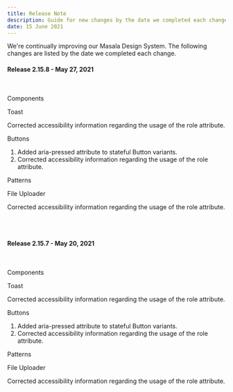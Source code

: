 ```yaml
---
title: Release Note
description: Guide for new changes by the date we completed each change
date: 15 June 2021
---
```


We're continually improving our Masala Design System. The following changes are listed by the date we completed each change.

#### Release 2.15.8 - May 27, 2021

<br />

<Heading size='s'>Components</Heading>
<br />

<Text appearance='link'>Toast</Text>
<br />

Corrected accessibility information regarding the usage of
the role attribute.

<Text appearance='link'>Buttons</Text>
<br />

<ol className='pl-6'>
  <li>
    Added aria-pressed attribute to stateful Button
    variants.
  </li>
  <li>
    Corrected accessibility information regarding the usage
    of the role attribute.
  </li>
</ol>

<Heading size='s'>Patterns</Heading>
<br />

<Text appearance='link'>File Uploader</Text>
<br />

Corrected accessibility information regarding the usage of the
role attribute.

<br />
<br />

#### Release 2.15.7 - May 20, 2021

<br />

<Heading size='s'>Components</Heading>
<br />

<Text appearance='link'>Toast</Text>
<br />

Corrected accessibility information regarding the usage of
the role attribute.

<Text appearance='link'>Buttons</Text>
<br />

<ol className='pl-6'>
  <li>
    Added aria-pressed attribute to stateful Button
    variants.
  </li>
  <li>
    Corrected accessibility information regarding the usage
    of the role attribute.
  </li>
</ol>

<Heading size='s'>Patterns</Heading>
<br />

<Text appearance='link'>File Uploader</Text>
<br />

Corrected accessibility information regarding the usage of the
role attribute.
